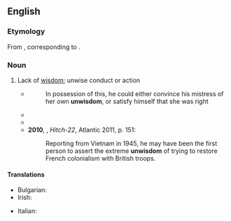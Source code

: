 ==English==

===Etymology===
From {{inh|en|ang|unwīsdōm}}, corresponding to {{affix|en|un-|wisdom}}.

===Noun===
{{en-noun|~}}

# Lack of [[wisdom]]; unwise conduct or action {{defdate|from 9th c.}}
#: {{syn|en|ignorance|stupidity}}
#* {{RQ:Froude England}}
#*: In possession of this, he could either convince his mistress of her own '''unwisdom''', or satisfy himself that she was right
#* {{quote-journal|en|year=1963|month=February|title=Diesel locomotive faults and their remedies|journal=Modern Railways|page=99|text=A very common engine fault, leaking joints, provides an example of the '''unwisdom''' of undertaking design modification without full service experience. [...] After only a short period of service, however, so many railways requested a reversion to the original type that the modification had to be abandoned.}}
#* {{quote-book|en|year=1970|author={{w|Larry Niven}}|title={{w|Ringworld}}|page=115|passage=[H]e spoke of the '''unwisdom''' of volunteering one's services as a guinea pig.}}
#* '''2010''', {{w|Christopher Hitchens}}, ''Hitch-22'', Atlantic 2011, p. 151:
#*: Reporting from Vietnam in 1945, he may have been the first person to assert the extreme '''unwisdom''' of trying to restore French colonialism with British troops.

====Translations====
{{trans-top|lack of wisdom}}
* Bulgarian: {{t+|bg|неблагоразу́мие|n|sc=Cyrl}}
* Irish: {{t|ga|aineagna|f}}
{{trans-mid}}
* Italian: {{t+|it|malaccortezza|f}}
{{trans-bottom}}